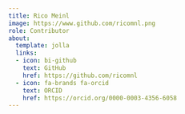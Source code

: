 ```yaml
---
title: Rico Meinl
image: https://www.github.com/ricomnl.png
role: Contributor
about:
  template: jolla
  links:
  - icon: bi-github
    text: GitHub
    href: https://github.com/ricomnl
  - icon: fa-brands fa-orcid
    text: ORCID
    href: https://orcid.org/0000-0003-4356-6058
---
```


